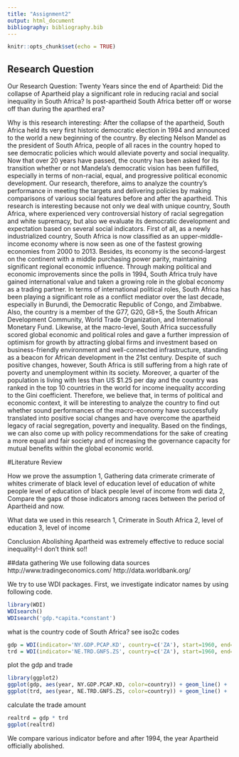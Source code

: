 ```yaml
---
title: "Assignment2"
output: html_document
bibliography: bibliography.bib
---
```


```r
knitr::opts_chunk$set(echo = TRUE)
```
## Research Question 
Our Research Question:
Twenty Years since the end of Apartheid: Did the collapse of Apartheid play a significant role in reducing racial and social inequality in South Africa? Is post-apartheid South Africa better off or worse off than during the aparthed era? 

Why is this research  interesting:
After the collapse of the apartheid, South Africa held its very first historic democratic election in 1994 and announced to the world a new beginning of the country. By electing Nelson Mandel as the president of South Africa, people of all races in the country hoped to see democratic policies which would alleviate poverty and social inequality. Now that over 20 years have passed, the country has been asked for its transition whether or not Mandela's democratic vision has been fulfilled, especially in terms of non-racial, equal, and progressive political economic development. Our research, therefore, aims to analyze the country's performance in meeting the targets and delivering policies by making comparisons of various social features before and after the apartheid. 
This research is interesting because not only we deal with unique country, South Africa, where experienced very controversial history of racial segregation and white supremacy, but also we evaluate its democratic development and expectation based on several social indicators. First of all, as a newly industrialized country, South Africa is now classified as an upper-middle-income economy where is now seen as one of the fastest growing economies from 2000 to 2013. Besides, its economy is the second-largest on the continent with a middle purchasing power parity, maintaining significant regional economic influence. Through making political and economic improvements since the polls in 1994, South Africa truly have gained international value and taken a growing role in the global economy as a trading partner. In terms of international political roles, South Africa has been playing a significant role as a conflict mediator over the last decade, especially in Burundi, the Democratic Republic of Congo, and Zimbabwe. Also, the country is a member of the G77, G20, G8+5, the South African Development Community, World Trade Organization, and International Monetary Fund. Likewise, at the macro-level, South Africa successfully scored global economic and political roles and gave a further impression of optimism for growth by attracting global firms and investment based on business-friendly environment and well-connected infrastructure, standing as a beacon for African development in the 21st century. Despite of such positive changes, however, South Africa is still suffering from a high rate of poverty and unemployment within its society. Moreover, a quarter of the population is living with less than US $1.25 per day and the country was ranked in the top 10 countries in the world for income inequality according to the Gini coefficient. Therefore, we believe that, in terms of political and economic context, it will be interesting to analyze the country to find out whether sound performances of the macro-economy have successfully translated into positive social changes and have overcome the apartheid legacy of racial segregation, poverty and inequality. Based on the findings, we can also come up with policy recommendations for the sake of creating a more equal and fair society and of increasing the governance capacity for mutual benefits within the global economic world.   


#Literature Review 


How we prove the assumption
1, Gathering data
  crimerate
    crimerate of whites
    crimerate of black
  level of education
    level of education of white people
    level of education of black people
  level of income
    from wdi data
2, Compare the gaps of those indicators among races between the period of Apartheid and now.

What data we used in this research
1, Crimerate in South Africa
2, level of education
3, level of income

Conclusion
Abolishing Apartheid was extremely effective to reduce social inequality!-I don't think so!!

##data gathering
We use following data sources
  http://www.tradingeconomics.com/
  http://data.worldbank.org/
  
We try to use WDI packages. First, we investigate indicator names by using following code.
```r
library(WDI)
WDIsearch()
WDIsearch('gdp.*capita.*constant')
```



what is the country code of South Africa? see iso2c codes
```r
gdp = WDI(indicator='NY.GDP.PCAP.KD', country=c('ZA'), start=1960, end=2012)
trd = WDI(indicator='NE.TRD.GNFS.ZS', country=c('ZA'), start=1960, end=2012)

```

plot the gdp and trade
```r
library(ggplot2)
ggplot(gdp, aes(year, NY.GDP.PCAP.KD, color=country)) + geom_line() +  xlab('Year') + ylab('GDP per capita')
ggplot(trd, aes(year, NE.TRD.GNFS.ZS, color=country)) + geom_line() +  xlab('Year') + ylab('Trade (% of gdp)')
```

calculate the trade amount
```r
realtrd = gdp * trd
ggplot(realtrd)

```


We compare various indicator before and after 1994, the year Apartheid officially abolished.

